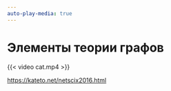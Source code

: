 ```yaml
---
auto-play-media: true
---
```


# Элементы теории графов {#sec-lab-combinatorial-graph-theory}

{{< video cat.mp4 >}}

<https://kateto.net/netscix2016.html>
